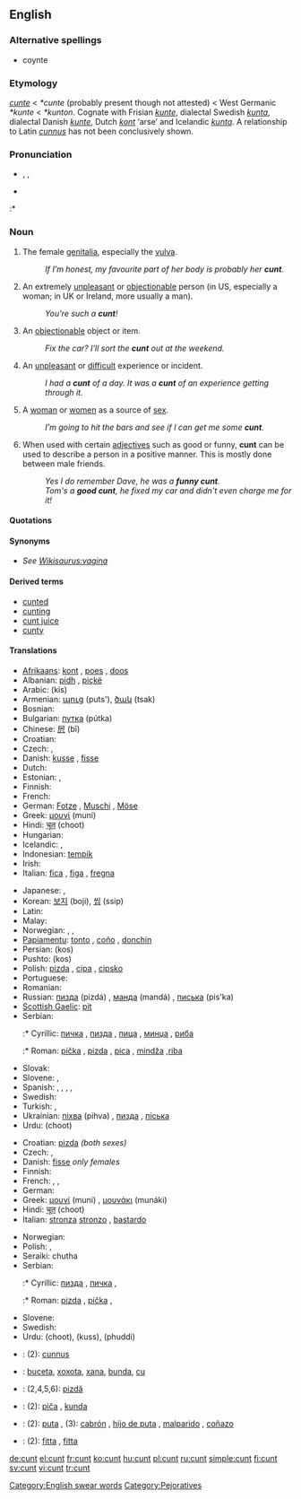 {{wikipedia}}
==English==

===Alternative spellings===
* coynte

===Etymology===
{{ME.}} ''[[cunte]]'' < {{OE.}} ''*cunte'' (probably present though not attested) < West Germanic ''*kunte'' < {{Ger.}} ''*kunton''. Cognate with Frisian ''[[kunte]]'', dialectal Swedish ''[[kunta]]'', dialectal Danish ''[[kunte]]'', Dutch ''[[kont]]'' ‘arse’ and Icelandic ''[[kunta#Icelandic|kunta]]''. A relationship to Latin ''[[cunnus]]'' has not been conclusively shown.

===Pronunciation===
* {{enPR|kŭnt}}, {{IPA|/kʌnt/}}, {{SAMPA|/kVnt/}}
* {{audio|cunt.ogg|audio}}
:* {{rhymes|ʌnt}}

===Noun===
{{en-noun|s|-}}

# {{context|UK|US|vulgar|slang|countable}} The female [[genitalia]], especially the [[vulva]].
#: ''If I’m honest, my favourite part of her body is probably her '''cunt'''.''
# {{context|UK|US|offensive|slang|countable}} An extremely [[unpleasant]] or [[objectionable]] person (in US, especially a woman; in UK or Ireland, more usually a man).
#: ''You're such a '''cunt'''!''
# {{context|UK|vulgar|slang|countable}} An [[objectionable]] object or item.
#: ''Fix the car?  I’ll sort the '''cunt''' out at the weekend.''
# {{context|UK|US|vulgar|slang}} An [[unpleasant]] or [[difficult]] experience or incident.
#: ''I had a '''cunt''' of a day.''  ''It was a '''cunt''' of an experience getting through it.''
# {{context|vulgar|slang|countable|and|uncountable}} A [[woman]] or [[women]] as a source of [[sex]].
#: ''I’m going to hit the bars and see if I can get me some '''cunt'''.''
# {{context|AUS|NZ|UK|positive comment|slang|countable}} When used with certain [[adjectives]] such as good or funny, '''cunt''' can be used to describe a person in a positive manner. This is mostly done between male friends.
#: ''Yes I do remember Dave, he was a '''funny cunt'''.''
#: ''Tom's a '''good cunt''', he fixed my car and didn't even charge me for it!''

====Quotations====
{{seeCites}}

====Synonyms====
* ''See [[Wikisaurus:vagina]]''

====Derived terms====
* [[cunted]]
* [[cunting]]
* [[cunt juice]]
* [[cunty]]

====Translations====
{{trans-top|genitalia}}
* [[Afrikaans]]: [[kont]] {{f}}, [[poes]] {{f}}, [[doos]] {{f}}
* Albanian: [[pidh]] {{m}}, [[piçkë]] {{f}}
* Arabic: {{Arab|[[كس|كِس]]}} (kis)
* Armenian: [[պուց]] (puts'), [[ծակ]] (tsak)
* Bosnian: {{t-|bs|pička|f}}
* Bulgarian: [[путка]] (pútka) {{f}}
* Chinese: [[屄]] (bī)
* Croatian: {{t-|hr|pička|f}}
* Czech: {{t+|cs|píča|f}}, {{t+|cs|kunda|f}}
* Danish: [[kusse]] {{c}}, [[fisse]] {{c}}
* Dutch: {{t-|nl|kut|f}}
* Estonian: {{t-|et|puts}}, {{t-|et|vitt}}
* Finnish: {{t+|fi|vittu}}
* French: {{t+|fr|con|m}}
* German: [[Fotze]] {{f}}, [[Muschi]] {{f}}, [[Möse]] {{f}}
* Greek: [[μουνί]] (muní) {{n}}
* Hindi: [[चूत]] (choot)
* Hungarian: {{t+|hu|pina}}
* Icelandic: {{t+|is|píka|f}}, {{t+|is|kunta|f}}
* Indonesian: [[tempik]]
* Irish: {{t-|ga|pit|f|xs=Irish}}
* Italian: [[fica]] {{f}}, [[figa]] {{f}}, [[fregna]] {{f}}
{{trans-mid}}
* Japanese: {{t-|ja|まんこ|tr=manko|sc=Jpan}}, {{t-|ja|おまんこ|tr=omanko|sc=Jpan}}
* Korean: [[보지]] (boji), [[씹]] (ssip)
* Latin: {{t+|la|cunnus|m}}
* Malay: {{t-|ms|puki|xs=Malay}}
* Norwegian: {{t+|no|fitte|c}}, {{t-|no|kuse|c}}, {{t+|no|mus|c}}
* [[Papiamentu]]: [[tonto]] {{f}}, [[coño]] {{m}}, [[donchin]] {{f}}
* Persian: {{fa-Arab|[[کس]]}} (kos)
* Pushto: {{fa-Arab|[[کس]]}} (kos)
* Polish: [[pizda]] {{f}}, [[cipa]] {{f}}, [[cipsko]] {{n}}
* Portuguese: {{t+|pt|boceta}}
* Romanian: {{t+|ro|pizdă|f}}
* Russian: [[пизда]] (pizdá) {{f}}, [[манда]] (mandá) {{f}}, [[писька]] (pis'ka) {{f}}
* [[Scottish Gaelic]]: [[pit#Scottish Gaelic|pit]] {{f}}
* Serbian:
*:* Cyrillic: [[пичка]] {{f}}, [[пизда]] {{f}}, [[пица]] {{f}}, [[минџа]] {{f}}, [[риба]] {{f}}
*:* Roman: [[pička]] {{f}}, [[pizda]] {{f}}, [[pica]] {{f}}, [[mindža]] {{f}},[[riba]] {{f}}
* Slovak: {{t-|sk|piča|f}}
* Slovene: {{t-|sl|pička|f}}, {{t-|sl|pizda|f}}
* Spanish: {{t+|es|chocha|f}}, {{t+|es|chucha|f}}, {{t+|es|coño|m}}, {{t+|es|concha|f}}, {{t+|es|cuca|f}}
* Swedish: {{t+|sv|fitta|c}}
* Turkish: {{t+|tr|am}}, {{t+|tr|amcık}}
* Ukrainian: [[піхва]] (pihva) {{f}}, [[пизда]] {{f}}, [[піська]]
* Urdu: {{ur-Arab|[[چوت]]}} (choot)
{{trans-bottom}}

{{trans-top|unpleasant or objectionable person}}
* Croatian: [[pizda]] {{f}} ''(both sexes)''
* Czech: {{t+|cs|píča|f}}, {{t+|cs|kunda|f}}
* Danish: [[fisse]] {{c}} ''only females''
* Finnish: {{t+|fi|mulkku}}
* French: {{t+|fr|chatte|f}}, {{t+|fr|salope|f}}, {{t+|fr|salaud|m}}
* German: {{t+|de|Fotze|n}}
* Greek: [[μουνί]] (muni) {{n}}, [[μουνάκι]] (munáki) {{n}}
* Hindi: [[चूत]] (choot)
* Italian: [[stronza]] {{f}} [[stronzo]] {{m}}, [[bastardo]] {{m}}
{{trans-mid}}
* Norwegian: {{t+|no|fitte|c}}
* Polish: {{t+|pl|pizda|f}}, {{t+|pl|cipa|f}}
* Seraiki: chutha
* Serbian:
*:* Cyrillic: [[пизда]] {{f}}, [[пичка]] {{f}},
*:* Roman: [[pizda]] {{f}}, [[pička]] {{f}},
* Slovene: {{t-|sl|pizda|f}}
* Swedish: {{t+|sv|fitta|c}}
* Urdu: {{ur-Arab|[[چوت]]}} (choot), {{ur-Arab|[[کس]]}} (kuss), {{ur-Arab|[[پھدی]]}} (phuddi)
{{trans-bottom}}

{{checktrans}}

* {{ttbc|Latin}}: (2): [[cunnus]] {{m}}
* {{ttbc|Portuguese}}: [[buceta]], [[xoxota]], [[xana]], [[bunda]], [[cu]]
* {{ttbc|Romanian}}: (2,4,5,6): [[pizdă]] {{f}}
* {{ttbc|Slovak}}: (2): [[piča]] {{f}}, [[kunda]] {{f}}
* {{ttbc|Spanish}}: (2): [[puta]] {{f}}, (3): [[cabrón]] {{m}}, [[hijo de puta]] {{m}}, [[malparido]] {{m}}, [[coñazo]] {{m}}
* {{ttbc|Slovak}}: (2): [[fitta]] {{m}}, [[fitta]] {{f}}

[[Category:English swear words]]
[[Category:Pejoratives]]

[[de:cunt]]
[[el:cunt]]
[[fr:cunt]]
[[ko:cunt]]
[[hu:cunt]]
[[pl:cunt]]
[[ru:cunt]]
[[simple:cunt]]
[[fi:cunt]]
[[sv:cunt]]
[[vi:cunt]]
[[tr:cunt]]